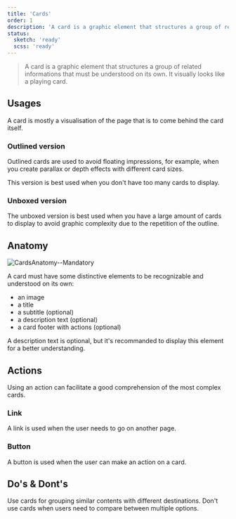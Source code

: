 ```yaml
---
title: 'Cards'
order: 1
description: 'A card is a graphic element that structures a group of related informations that must be understood on its own. It visually looks like a playing card.'
status:
  sketch: 'ready'
  scss: 'ready'
---
```


> A card is a graphic element that structures a group of related informations that must be understood on its own. It visually looks like a playing card.

## Usages

A card is mostly a visualisation of the page that is to come behind the card itself.

<Preview path="two-cards" nude />

### Outlined version

Outlined cards are used to avoid floating impressions, for example, when you create parallax or depth effects with different card sizes.

<Highlight theme="tips" title="Good to know">

This version is best used when you don't have too many cards to display.

</Highlight>


### Unboxed version

The unboxed version is best used when you have a large amount of cards to display to avoid graphic complexity due to the repetition of the outline.


## Anatomy

![CardsAnatomy--Mandatory](CardsAnatomy--Mandatory.png)


A card must have some distinctive elements to be recognizable and understood on its own:

- an image
- a title
- a subtitle (optional)
- a description text (optional)
- a card footer with actions (optional)


<Highlight theme="warning" title="Be careful">

  A description text is optional, but it's recommanded to display this element for a better understanding.

</Highlight>


## Actions

Using an action can facilitate a good comprehension of the most complex cards.


### Link

A link is used when the user needs to go on another page.

<Preview path="card-link" nude />

### Button

A button is used when the user can make an action on a card.

<Preview path="card-button" nude />

## Do's & Dont's

<HintItem>
  Use cards for grouping similar contents with different destinations.
</HintItem>
<HintItem dont>
  Don't use cards when users need to compare between multiple options.
</HintItem>

